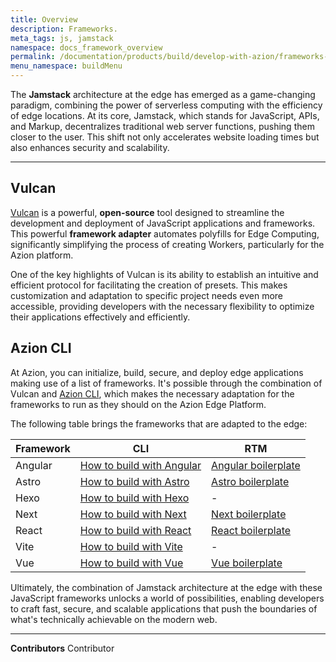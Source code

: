 ```yaml
---
title: Overview
description: Frameworks.
meta_tags: js, jamstack
namespace: docs_framework_overview
permalink: /documentation/products/build/develop-with-azion/frameworks-specific/overview/
menu_namespace: buildMenu
---
```


The **Jamstack** architecture at the edge has emerged as a game-changing paradigm, 
combining the power of serverless computing with the efficiency of edge locations. At its core, Jamstack, 
which stands for JavaScript, APIs, and Markup, decentralizes traditional web server functions, pushing them closer to the user. 
This shift not only accelerates website loading times but also enhances security and scalability.

---

## Vulcan

[Vulcan](https://github.com/aziontech/vulcan) is a powerful, **open-source** tool designed to streamline the development and deployment of JavaScript applications and frameworks. This powerful **framework adapter** automates polyfills for Edge Computing, significantly simplifying the process of creating Workers, particularly for the Azion platform.

One of the key highlights of Vulcan is its ability to establish an intuitive and efficient protocol for facilitating the creation of presets. This makes customization and adaptation to specific project needs even more accessible, providing developers with the necessary flexibility to optimize their applications effectively and efficiently.

## Azion CLI 

At Azion, you can initialize, build, secure, and deploy edge applications making use of a list of frameworks. It's possible through the combination of Vulcan and [Azion CLI](/en//documentation/products/azion-cli/overview/), which
makes the necessary adaptation for the frameworks to run as they should on the Azion Edge Platform.

The following table brings the frameworks that are adapted to the edge: 

| Framework | CLI | RTM |
| --- | --- | --- |
| Angular | [How to build with Angular](/en/documentation/products/build/develop-with-azion/frameworks-specific/angular/) | [Angular boilerplate](/en/documentation/products/guides/angular-boilerplate/) |
| Astro | [How to build with Astro](/en/documentation/products/build/develop-with-azion/frameworks-specific/astro/) | [Astro boilerplate](https://www.azion.com/en/documentation/products/guides/astro-boilerplate/) |
| Hexo | [How to build with Hexo](/en/documentation/products/build/develop-with-azion/frameworks-specific/hexo/)| - |
| Next | [How to build with Next](/en/documentation/products/build/develop-with-azion/frameworks-specific/next/) | [Next boilerplate](https://www.azion.com/en/documentation/products/guides/nextjs-static-boilerplate/)|
| React | [How to build with React](/en/documentation/products/build/develop-with-azion/frameworks-specific/react/) | [React boilerplate](https://www.azion.com/en/documentation/products/guides/react-boilerplate/)|
| Vite | [How to build with Vite](/en/documentation/products/build/develop-with-azion/frameworks-specific/vite/)| - |
| Vue | [How to build with Vue](/en/documentation/products/build/develop-with-azion/frameworks-specific/vue/) | [Vue boilerplate](https://www.azion.com/en/documentation/products/guides/vue-boilerplate/)|



Ultimately, the combination of Jamstack architecture at the edge with these JavaScript frameworks unlocks a world of possibilities, enabling developers to craft fast, secure, and scalable applications that push the boundaries of what's technically achievable on the modern web.








---


**Contributors** <ContributorList>Contributor</ContributorList>

